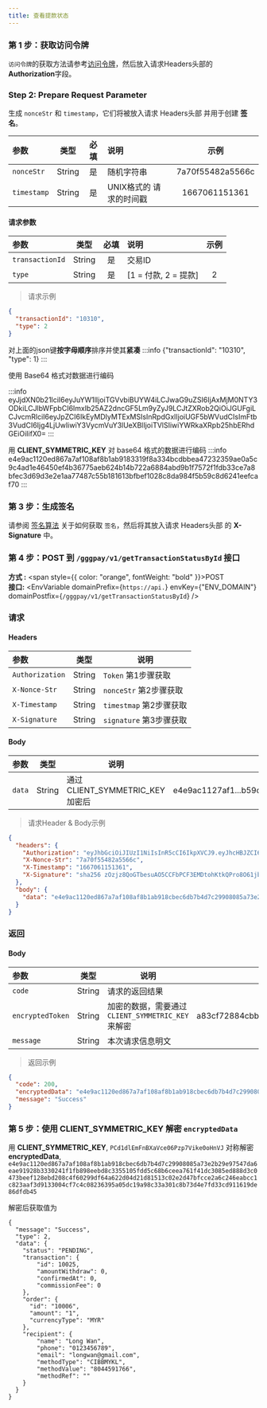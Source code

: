 ```yaml
---
title: 查看提款状态
---
```



### 第 1 步：获取访问令牌

`访问令牌`的获取方法请参考[访问令牌](/docs/credential/access-token)，然后放入请求Headers头部的**Authorization**字段。

### Step 2: Prepare Request Parameter

生成 `nonceStr` 和 `timestamp`，它们将被放入请求 Headers头部 并用于创建 **签名**。

| 参数   |  类型  | 必填 | 说明               |     示例      |
| :---------- | :----: | :------: | :------------------------ | :--------------: |
| `nonceStr`  | String |   是    | 随机字符串             | 7a70f55482a5566c |
| `timestamp` | String |   是    | UNIX格式的 请求的时间戳  |  1667061151361   |

#### 请求参数

| 参数   |  类型  | 必填 | 说明               |     示例      |
| :---------- | :----: | :------: | :------------------------ | :--------------: |
| `transactionId`     | String |   是    | 交易ID |  |
| `type`  | String |   是    | [1 = 付款, 2 = 提款] | 2 |

> 请求示例

```json
{
  "transactionId": "10310",
  "type": 2
}

```

对上面的json键**按字母顺序**排序并使其**紧凑**
:::info
{"transactionId": "10310", "type": 1}
:::


使用 Base64 格式对数据进行编码

:::info
eyJjdXN0b21lciI6eyJuYW1lIjoiTGVvbiBUYW4iLCJwaG9uZSI6IjAxMjM0NTY3ODkiLCJlbWFpbCI6Imxlb25AZ2dncGF5Lm9yZyJ9LCJtZXRob2QiOiJGUFgiLCJvcmRlciI6eyJpZCI6IkEyMDIyMTExMSIsInRpdGxlIjoiUGF5bWVudCIsImFtb3VudCI6Ijg4LjUwIiwiY3VycmVuY3lUeXBlIjoiTVlSIiwiYWRkaXRpb25hbERhdGEiOiIifX0=
:::

用 **CLIENT_SYMMETRIC_KEY** 对 base64 格式的数据进行编码
:::info
e4e9ac1120ed867a7af108af8b1ab9183319f8a334bcdbbea47232359ae0a5c9c4ad1e46450ef4b36775aeb624b14b722a6884abd9b1f7572f1fdb33ce7a8bfec3d69d3e2e1aa77487c55b181613bfbef1028c8da984f5b59c8d6241eefcaf70
:::



### 第 3 步：生成签名

请参阅 [签名算法](/docs/credential/signature-algorithm) 关于如何获取 `签名`，然后将其放入请求 Headers头部 的 **X-Signature** 中。

### 第 4 步：POST 到 `/gggpay/v1/getTransactionStatusById` 接口

**方式 :** <span style={{ color: "orange", fontWeight: "bold" }}>POST</span><br/>
<b>接口:</b> <EnvVariable domainPrefix={`https://api.`} envKey={"ENV_DOMAIN"} domainPostfix={`/gggpay/v1/getTransactionStatusById`}  />

### 请求

#### Headers

| 参数       |  类型  | 说明             |
| :-------------- | :----: | ----------------------- |
| `Authorization` | String | `Token` 第1步骤获取   |
| `X-Nonce-Str`   | String | `nonceStr` 第2步骤获取  |
| `X-Timestamp`   | String | `timestmap` 第2步骤获取 |
| `X-Signature`   | String | `signature` 第3步骤获取|

#### Body

| 参数 |  类型  | 说明                           |                                        示例 |
| :-------- | :----: | ------------------------------------- | ---------------------------------------------: |
| `data`    | String |  通过 CLIENT_SYMMETRIC_KEY 加密后 | e4e9ac1127af1...b59c8d62af70 |


> 请求Header & Body示例

```json
{
  "headers": {
    "Authorization": "eyJhbGciOiJIUzI1NiIsInR5cCI6IkpXVCJ9.eyJhcHBJZCI6IjEwMDIOjE2NjczMTYwOTJ9.UnVBt6Opxd_ZOMns1gCT40Ihdj1nbndi2V43Xt3fIuE",
    "X-Nonce-Str": "7a70f55482a5566c",
    "X-Timestamp": "1667061151361",
    "X-Signature": "sha256 zOzjz8QoGTbesuAO5CCFbPCF3EMDtohKtkQPro8O61jbXhurgl+wIYzTv1BQPB6z1+bRn7gXx1YpsItk+Zed+Wd9PqmexoGdDrAAoUKjCcMks9g0/kiVui381jscVAyCUzdMtkW25P4QyTeq5+ES7D66j/Jwk+9JqYXhMnX5aAUdMjlrADp1RC1zrZUc1Mfqs+MA26J3X5uQ8xLhh9FaAhDdoyWctKQSTHZyMVuDtmFaGdzaGI3LCWm5w1gvtHC43mTMccc3WrlirYbDrZvN2c81cNMfRJjgJZNnjjY27OAMvGsJJgpo0b+EW4UO74QzZ2VI60fgf7uIajIOgQRzzA=="
  },
  "body": {
    "data": "e4e9ac1120ed867a7af108af8b1ab918cbec6db7b4d7c29908085a73e2b29e97547da6eae91928b3330241f1fb898eebd8c3355105fdd5c68b6ceea761f41dc3085ed888d3c0473beef128ebd208c4f60299df64a622d04d21d81513c02e2d47bfcce2a6c246eabcc1c823aaf3d9133004cf7c4c08236395a05dc19a98c33a301c8b73d4e7fd33cd911619de86dfdb45"
  }
}
```

### 返回

#### Body

| 参数               |  类型  | 说明                                                                  |   例子 |
| :---------------------- | :----: | ---------------------------------------------------------------------------- | -------------------: |
| `code`                  | String | 请求的返回结果                                                  |         200          |
| `encryptedToken`        | String | 加密的数据，需要通过 `CLIENT_SYMMETRIC_KEY` 来解密     |   a83cf72884cbbb....3ddf0744646e0cf0b482            |
| `message`               | String | 本次请求信息明文 |    'Success' |

> 返回示例

```json
{
  "code": 200,
  "encryptedData": "e4e9ac1120ed867a7af108af8b1ab918cbec6db7b4d7c29908085a73e2b29e97547da6eae91928b3330241f1fb898eebd8c3355105fdd5c68b6ceea761f41dc3085ed888d3c0473beef128ebd208c4f60299df64a622d04d21d81513c02e2d47bfcce2a6c246eabcc1c823aaf3d9133004cf7c4c08236395a05dc19a98c33a301c8b73d4e7fd33cd911619de86dfdb45",
  "message": "Success"
}
```

### 第 5 步：使用 CLIENT_SYMMETRIC_KEY 解密 `encryptedData`

用 **CLIENT_SYMMETRIC_KEY**, `PCd1dlEmFnBXaVce06Pzp7Vike0oHnVJ`
对称解密 **encryptedData**,  `e4e9ac1120ed867a7af108af8b1ab918cbec6db7b4d7c29908085a73e2b29e97547da6eae91928b3330241f1fb898eebd8c3355105fdd5c68b6ceea761f41dc3085ed888d3c0473beef128ebd208c4f60299df64a622d04d21d81513c02e2d47bfcce2a6c246eabcc1c823aaf3d9133004cf7c4c08236395a05dc19a98c33a301c8b73d4e7fd33cd911619de86dfdb45`  

解密后获取值为

```
{
  "message": "Success",
  "type": 2,
  "data": {
    "status": "PENDING",
    "transaction": {
        "id": 10025,
        "amountWithdraw": 0,
        "confirmedAt": 0,
        "commissionFee": 0
    },
    "order": {
      "id": "10006",
      "amount": "1",
      "currencyType": "MYR"
    },
    "recipient": {
        "name": "Long Wan",
        "phone": "0123456789",
        "email": "longwan@gmail.com",
        "methodType": "CIBBMYKL",
        "methodValue": "8044591766",
        "methodRef": ""      
    }
  }
}
```
